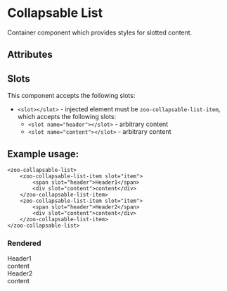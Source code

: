 
<Meta title="Docs/Collapsable List"/>

# Collapsable List

Container component which provides styles for slotted content.

## Attributes

## Slots
This component accepts the following slots:
- `<slot></slot>` - injected element must be `zoo-collapsable-list-item`, which accepts the following slots:
  - `<slot name="header"></slot>` - arbitrary content
  - `<slot name="content"></slot>` - arbitrary content

## Example usage:
```
<zoo-collapsable-list>
	<zoo-collapsable-list-item slot="item">
		<span slot="header">Header1</span>
		<div slot="content">content</div>
	</zoo-collapsable-list-item>
	<zoo-collapsable-list-item slot="item">
		<span slot="header">Header2</span>
		<div slot="content">content</div>
	</zoo-collapsable-list-item>
</zoo-collapsable-list>
```

### Rendered
<zoo-collapsable-list>
	<zoo-collapsable-list-item slot="item">
		<span slot="header">Header1</span>
		<div slot="content">content</div>
	</zoo-collapsable-list-item>
	<zoo-collapsable-list-item slot="item">
		<span slot="header">Header2</span>
		<div slot="content">content</div>
	</zoo-collapsable-list-item>
</zoo-collapsable-list>